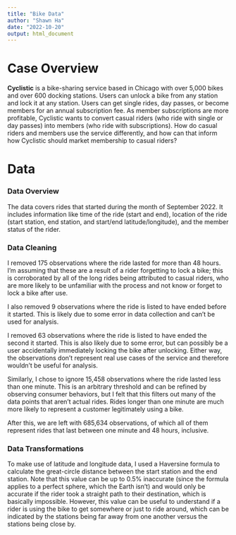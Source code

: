 ```yaml
---
title: "Bike Data"
author: "Shawn Ha"
date: "2022-10-20"
output: html_document
---
```


# Case Overview
**Cyclistic** is a bike-sharing service based in Chicago with over 5,000 bikes and over 600 docking stations. Users can unlock a bike from any station and lock it at any station. Users can get single rides, day passes, or become members for an annual subscription fee. As member subscriptions are more profitable, Cyclistic wants to convert casual riders (who ride with single or day passes) into members (who ride with subscriptions). How do casual riders and members use the service differently, and how can that inform how Cyclistic should market membership to casual riders?

# Data

### Data Overview
The data covers rides that started during the month of September 2022. It includes information like time of the ride (start and end), location of the ride (start station, end station, and start/end latitude/longitude), and the member status of the rider. 

### Data Cleaning
I removed 175 observations where the ride lasted for more than 48 hours. I'm assuming that these are a result of a rider forgetting to lock a bike; this is corroborated by all of the long rides being attributed to casual riders, who are more likely to be unfamiliar with the process and not know or forget to lock a bike after use. 

I also removed 9 observations where the ride is listed to have ended before it started. This is likely due to some error in data collection and can't be used for analysis. 

I removed 63 observations where the ride is listed to have ended the second it started. This is also likely due to some error, but can possibly be a user accidentally immediately locking the bike after unlocking. Either way, the observations don't represent real use cases of the service and therefore wouldn't be useful for analysis. 

Similarly, I chose to ignore 15,458 observations where the ride lasted less than one minute. This is an arbitrary threshold and can be refined by observing consumer behaviors, but I felt that this filters out many of the data points that aren't actual rides. Rides longer than one minute are much more likely to represent a customer legitimately using a bike. 

After this, we are left with 685,634 observations, of which all of them represent rides that last between one minute and 48 hours, inclusive. 

### Data Transformations
To make use of latitude and longitude data, I used a Haversine formula to calculate the great-circle distance between the start station and the end station. Note that this value can be up to 0.5% inaccurate (since the formula applies to a perfect sphere, which the Earth isn't) and would only be accurate if the rider took a straight path to their destination, which is basically impossible. However, this value can be useful to understand if a rider is using the bike to get somewhere or just to ride around, which can be indicated by the stations being far away from one another versus the stations being close by. 

